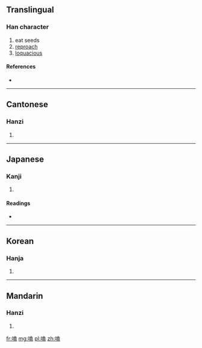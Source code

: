 ==Translingual==

===Han character===
{{Han char|rn=30|rad=口|as=10|sn=13|four=6401<sub>7</sub>|canj=口土戈廿 (RGIT)}}

# eat seeds
# [[reproach]]
# [[loquacious]]

====References====
* {{Han ref|kx=0202.240|dkj=04068|dj=0425.050|hdz=10665.020|uh=55D1|ud=21969|bh=B6DF|bd=46815}}

----

==Cantonese==

===Hanzi===
{{yue-hanzi|jyut=|y=haap3, hap6}}

# {{defn|Cantonese|sort=口10}}

----

==Japanese==

===Kanji===
{{ja-kanji|grade=|rs=口10}}

# {{defn|Japanese|sort=口10}}

====Readings====
* {{ja-readings|on=[[こう]] (kō)|kun=[[おしやべり]] (oshiyaberi), [[あう]] (au), [[のむ]] (nomu), [[かたる]] (kataru)}}

----

==Korean==

===Hanja===
{{ko-hanja|hangeul=합|rv=hap|mr=hap}}

# {{defn|Korean|sort=口10}}

----

==Mandarin==

===Hanzi===
{{cmn-hanzi|pin=[[kè]] ([[ke4]])|wg=k'o<sup>4</sup>}}

# {{defn|Mandarin|sort=口10}}

[[fr:嗑]]
[[mg:嗑]]
[[pl:嗑]]
[[zh:嗑]]